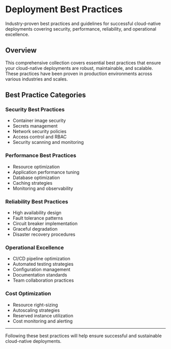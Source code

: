 # Deployment Best Practices

Industry-proven best practices and guidelines for successful cloud-native deployments covering security, performance, reliability, and operational excellence.

## Overview

This comprehensive collection covers essential best practices that ensure your cloud-native deployments are robust, maintainable, and scalable. These practices have been proven in production environments across various industries and scales.

## Best Practice Categories

### Security Best Practices
- Container image security
- Secrets management
- Network security policies
- Access control and RBAC
- Security scanning and monitoring

### Performance Best Practices
- Resource optimization
- Application performance tuning
- Database optimization
- Caching strategies
- Monitoring and observability

### Reliability Best Practices
- High availability design
- Fault tolerance patterns
- Circuit breaker implementation
- Graceful degradation
- Disaster recovery procedures

### Operational Excellence
- CI/CD pipeline optimization
- Automated testing strategies
- Configuration management
- Documentation standards
- Team collaboration practices

### Cost Optimization
- Resource right-sizing
- Autoscaling strategies
- Reserved instance utilization
- Cost monitoring and alerting

---

Following these best practices will help ensure successful and sustainable cloud-native deployments.
